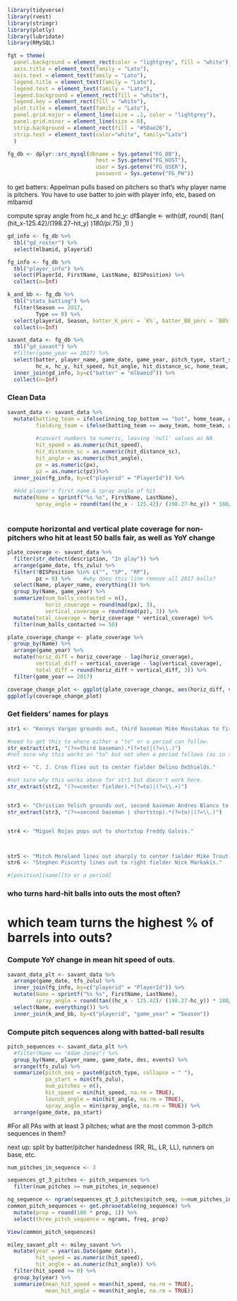 ```r


library(tidyverse)
library(rvest)
library(stringr)
library(plotly)
library(lubridate)
library(RMySQL)

fgt = theme(
  panel.background = element_rect(color = "lightgrey", fill = "white"),
  axis.title = element_text(family = "Lato"),
  axis.text = element_text(family = "Lato"),
  legend.title = element_text(family = "Lato"),
  legend.text = element_text(family = "Lato"),
  legend.background = element_rect(fill = "white"),
  legend.key = element_rect(fill = "white"),
  plot.title = element_text(family = "Lato"),
  panel.grid.major = element_line(size = .1, color = "lightgrey"),
  panel.grid.minor = element_line(size = 0),
  strip.background = element_rect(fill = "#50ae26"),
  strip.text = element_text(color="white", family="Lato")
  )

fg_db <- dplyr::src_mysql(dbname = Sys.getenv("FG_DB"), 
                            host = Sys.getenv("FG_HOST"), 
                            user = Sys.getenv("FG_USER"),
                            password = Sys.getenv("FG_PW"))
```

to get batters: Appelman pulls based on pitchers so that's why player name is pitchers. You have to use batter to join with player info, etc, based on mlbamid

compute spray angle from hc_x and hc_y:
df$angle <- with(df, round(
  (tan(
    (hit_x-125.42)/(198.27-hit_y)
  )*180/pi*.75)
  ,1)
)


```r

gd_info <- fg_db %>%
  tbl("gd_roster") %>%
  select(mlbamid, playerid)

fg_info <- fg_db %>%
  tbl("player_info") %>%
  select(PlayerId, FirstName, LastName, BISPosition) %>%
  collect(n=Inf)

k_and_bb <- fg_db %>%
  tbl("stats_batting") %>%
  filter(Season == 2017, 
         Type == 0) %>%
  select(playerid, Season, batter_K_perc = `K%`, batter_BB_perc = `BB%`) %>%
  collect(n=Inf)

savant_data <- fg_db %>%
  tbl("gd_savant") %>%
  #filter(game_year == 2017) %>%
  select(batter, player_name, game_date, game_year, pitch_type, start_speed, events, description, des, tfs_zulu, px, pz, 
         hc_x, hc_y, hit_speed, hit_angle, hit_distance_sc, home_team, away_team, inning_top_bottom) %>%
  inner_join(gd_info, by=c("batter" = "mlbamid")) %>%
  collect(n=Inf)
```

### Clean Data

```r

savant_data <- savant_data %>%
  mutate(batting_team = ifelse(inning_top_bottom == "bot", home_team, away_team),
         fielding_team = ifelse(batting_team == away_team, home_team, away_team),
         
         #convert numbers to numeric, leaving 'null' values as NA
         hit_speed = as.numeric(hit_speed),
         hit_distance_sc = as.numeric(hit_distance_sc),
         hit_angle = as.numeric(hit_angle),
         px = as.numeric(px),
         pz = as.numeric(pz))%>%
  inner_join(fg_info, by=c("playerid" = "PlayerId")) %>%
  
  #Add player's first name & spray angle of hit
  mutate(Name = sprintf("%s %s", FirstName, LastName),
         spray_angle = round(tan((hc_x - 125.42)/ (198.27-hc_y)) * 180/pi*.75, 1))
  
```

### compute horizontal and vertical plate coverage for non-pitchers who hit at least 50 balls fair, as well as YoY change
```r
plate_coverage <- savant_data %>%
  filter(str_detect(description, "In play")) %>%
  arrange(game_date, tfs_zulu) %>%
  filter(!BISPosition %in% c("", "SP", "RP"),
         pz > 0) %>%    #why does this line remove all 2017 balls?
  select(Name, player_name, everything()) %>%
  group_by(Name, game_year) %>%
  summarize(num_balls_contacted = n(),
            horiz_coverage = round(mad(px), 3),
            vertical_coverage = round(mad(pz), 3)) %>%
  mutate(total_coverage = horiz_coverage * vertical_coverage) %>%
  filter(num_balls_contacted >= 50)

plate_coverage_change <- plate_coverage %>%
  group_by(Name) %>%
  arrange(game_year) %>%
  mutate(horiz_diff = horiz_coverage - lag(horiz_coverage),
         vertical_diff = vertical_coverage - lag(vertical_coverage),
         total_diff = round(horiz_diff + vertical_diff, 3)) %>%
  filter(game_year == 2017)

coverage_change_plot <- ggplot(plate_coverage_change, aes(horiz_diff, vertical_diff, label=Name)) + geom_point() + fgt
ggplotly(coverage_change_plot)

```



### Get fielders' names for plays


```r
str1 <- "Kennys Vargas grounds out, third baseman Mike Moustakas to first baseman Eric Hosmer."

#need to get this to where either a "to" or a period can follow.
str_extract(str1, "(?<=third baseman).*(?=to)|(?=\\.)")
#not sure why this works on "to" but not when a period follows (as in str2 below.)

str2 <- "C. J. Cron flies out to center fielder Delino DeShields."

#not sure why this works above for str1 but doesn't work here.
str_extract(str2, "(?<=center fielder).*(?=to)|(?=\\.+)")


str3 <- "Christian Yelich grounds out, second baseman Andres Blanco to first baseman Erik Kratz."
str_extract(str3, "(?<=second baseman | shortstop).*(?=to)|(?=\\.)")


str4 <- "Miguel Rojas pops out to shortstop Freddy Galvis."



str5 <- "Mitch Moreland lines out sharply to center fielder Mike Trout. Shin-Soo Choo to 3rd."
str6 <- "Stephen Piscotty lines out to right fielder Nick Markakis."

#[position][name][to or a period]

```

### who turns hard-hit balls into outs the most often?
# which team turns the highest % of barrels into outs?



### Compute YoY change in mean hit speed of outs.





```r


savant_data_plt <- savant_data %>%
  arrange(game_date, tfs_zulu) %>%
  inner_join(fg_info, by=c("playerid" = "PlayerId")) %>%
  mutate(Name = sprintf("%s %s", FirstName, LastName),
         spray_angle = round(tan((hc_x - 125.42)/ (198.27-hc_y)) * 180/pi*.75, 1)) %>%
  select(Name, everything()) %>%
  inner_join(k_and_bb, by=c("playerid", "game_year" = "Season"))
```

### Compute pitch sequences along with batted-ball results

```r
pitch_sequences <- savant_data_plt %>%
  #filter(Name == "Adam Jones") %>%
  group_by(Name, player_name, game_date, des, events) %>%
  arrange(tfs_zulu) %>%
  summarize(pitch_seq = paste0(pitch_type, collapse = " "),
            pa_start = min(tfs_zulu),
            num_pitches = n(),
            hit_speed = min(hit_speed, na.rm = TRUE),
            launch_angle = min(hit_angle, na.rm = TRUE),
            spray_angle = min(spray_angle, na.rm = TRUE)) %>%
  arrange(game_date, pa_start)
```

#For all PAs with at least 3 pitches; what are the most common 3-pitch sequences in them?

next up: split by batter/pitcher handedness (RR, RL, LR, LL), runners on base, etc.

```r
num_pitches_in_sequence <- 3

sequences_gt_3_pitches <- pitch_sequences %>%
  filter(num_pitches >= num_pitches_in_sequence)

ng_sequence <- ngram(sequences_gt_3_pitches$pitch_seq, n=num_pitches_in_sequence)
common_pitch_sequences <- get.phrasetable(ng_sequence) %>%
  mutate(prop = round(100 * prop, 1)) %>%
  select(three_pitch_sequence = ngrams, freq, prop)

View(common_pitch_sequences)
```


```r

miley_savant_plt <- miley_savant %>%
  mutate(year = year(as.Date(game_date)),
         hit_speed = as.numeric(hit_speed),
         hit_angle = as.numeric(hit_angle)) %>%
  filter(hit_speed >= 0) %>%
  group_by(year) %>%
  summarize(mean_hit_speed = mean(hit_speed, na.rm = TRUE),
            mean_hit_angle = mean(hit_angle, na.rm = TRUE))

```